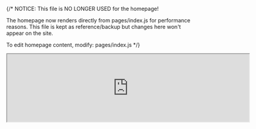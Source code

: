{/* 
  NOTICE: This file is NO LONGER USED for the homepage!
  
  The homepage now renders directly from pages/index.js for performance reasons.
  This file is kept as reference/backup but changes here won't appear on the site.
  
  To edit homepage content, modify: pages/index.js
*/}

<Section id="video-section" dark={true}>

<SocialIcons />

<HomePageVideo />

</Section>

<Section id="lessons" dark={true}>

<LessonGallery show="topic"/>

</Section>

<Section width="narrow">

<SupportPitch />

</Section>

<Section>

<iframe src="https://3blue1brown.substack.com/embed" width="640" height="180" />

</Section>
